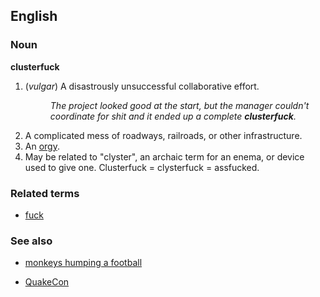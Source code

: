 ==English== <!-- thought I was logged in, honest --dmh-->
===Noun===
'''clusterfuck'''

# (''vulgar'') A disastrously unsuccessful collaborative effort.
#: ''The project looked good at the start, but the manager couldn't coordinate for shit and it ended up a complete '''clusterfuck'''.''
# A complicated mess of roadways, railroads, or other infrastructure.
# An [[orgy]].
# May be related to "clyster", an archaic term for an enema, or device used to give one.  Clusterfuck = clysterfuck = assfucked.

===Related terms===
*[[fuck]]

===See also===
*[[monkeys humping a football]]

*[http://en.wikipedia.org/wiki/Quakecon QuakeCon]